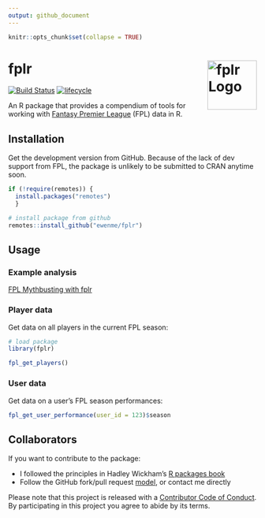 ```yaml
---
output: github_document
---
```


```r
knitr::opts_chunk$set(collapse = TRUE)
```

# fplr <img alt="fplr Logo" title="fplr" align="right" src="man/figures/fplr_logo.png" width="100" style="float:right;width:100px;"/>

[![Build Status](https://travis-ci.org/ewenme/fplr.png)](https://travis-ci.org/ewenme/fplr) 
[![lifecycle](https://img.shields.io/badge/lifecycle-maturing-blue.svg)](https://www.tidyverse.org/lifecycle/#maturing)

An R package that provides a compendium of tools for working with [Fantasy Premier League](https://fantasy.premierleague.com) (FPL) data in R.

## Installation

Get the development version from GitHub. Because of the lack of dev support from FPL, the package is unlikely to be submitted to CRAN anytime soon.

```r
if (!require(remotes)) {
  install.packages("remotes") 
  }

# install package from github
remotes::install_github("ewenme/fplr")
```

## Usage

### Example analysis

[FPL Mythbusting with fplr](https://ewen.io/2017/06/25/fpl-mythbusting-with-fplr/)

### Player data

Get data on all players in the current FPL season:

```r
# load package
library(fplr)

fpl_get_players()
```

### User data

Get data on a user's FPL season performances:

```r
fpl_get_user_performance(user_id = 123)$season
```

## Collaborators

If you want to contribute to the package:

* I followed the principles in Hadley Wickham's [R packages book](http://r-pkgs.had.co.nz/)
* Follow the GitHub fork/pull request [model](https://guides.github.com/introduction/flow/), or contact me directly

Please note that this project is released with a [Contributor Code of Conduct](CODE_OF_CONDUCT.md). By participating in this project you agree to abide by its terms.
